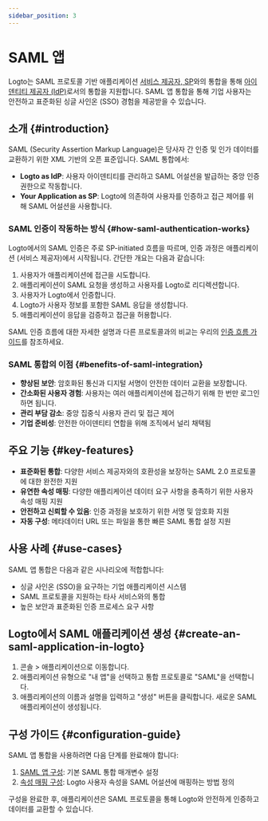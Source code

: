 ```yaml
---
sidebar_position: 3
---
```


# SAML 앱

Logto는 SAML 프로토콜 기반 애플리케이션 [서비스 제공자, SP](https://auth.wiki/service-provider)와의 통합을 통해 [아이덴티티 제공자 (IdP)](https://auth.wiki/identity-provider)로서의 통합을 지원합니다. SAML 앱 통합을 통해 기업 사용자는 안전하고 표준화된 싱글 사인온 (SSO) 경험을 제공받을 수 있습니다.

## 소개 \{#introduction}

SAML (Security Assertion Markup Language)은 당사자 간 인증 및 인가 데이터를 교환하기 위한 XML 기반의 오픈 표준입니다. SAML 통합에서:

- **Logto as IdP**: 사용자 아이덴티티를 관리하고 SAML 어설션을 발급하는 중앙 인증 권한으로 작동합니다.
- **Your Application as SP**: Logto에 의존하여 사용자를 인증하고 접근 제어를 위해 SAML 어설션을 사용합니다.

### SAML 인증이 작동하는 방식 \{#how-saml-authentication-works}

Logto에서의 SAML 인증은 주로 SP-initiated 흐름을 따르며, 인증 과정은 애플리케이션 (서비스 제공자)에서 시작됩니다. 간단한 개요는 다음과 같습니다:

1. 사용자가 애플리케이션에 접근을 시도합니다.
2. 애플리케이션이 SAML 요청을 생성하고 사용자를 Logto로 리디렉션합니다.
3. 사용자가 Logto에서 인증합니다.
4. Logto가 사용자 정보를 포함한 SAML 응답을 생성합니다.
5. 애플리케이션이 응답을 검증하고 접근을 허용합니다.

SAML 인증 흐름에 대한 자세한 설명과 다른 프로토콜과의 비교는 우리의 [인증 흐름 가이드](/integrate-logto/integrate-logto-into-your-application/understand-authentication-flow.mdx#saml-authentication-flow)를 참조하세요.

### SAML 통합의 이점 \{#benefits-of-saml-integration}

- **향상된 보안**: 암호화된 통신과 디지털 서명이 안전한 데이터 교환을 보장합니다.
- **간소화된 사용자 경험**: 사용자는 여러 애플리케이션에 접근하기 위해 한 번만 로그인하면 됩니다.
- **관리 부담 감소**: 중앙 집중식 사용자 관리 및 접근 제어
- **기업 준비성**: 안전한 아이덴티티 연합을 위해 조직에서 널리 채택됨

## 주요 기능 \{#key-features}

- **표준화된 통합**: 다양한 서비스 제공자와의 호환성을 보장하는 SAML 2.0 프로토콜에 대한 완전한 지원
- **유연한 속성 매핑**: 다양한 애플리케이션 데이터 요구 사항을 충족하기 위한 사용자 속성 매핑 지원
- **안전하고 신뢰할 수 있음**: 인증 과정을 보호하기 위한 서명 및 암호화 지원
- **자동 구성**: 메타데이터 URL 또는 파일을 통한 빠른 SAML 통합 설정 지원

## 사용 사례 \{#use-cases}

SAML 앱 통합은 다음과 같은 시나리오에 적합합니다:

- 싱글 사인온 (SSO)을 요구하는 기업 애플리케이션 시스템
- SAML 프로토콜을 지원하는 타사 서비스와의 통합
- 높은 보안과 표준화된 인증 프로세스 요구 사항

## Logto에서 SAML 애플리케이션 생성 \{#create-an-saml-application-in-logto}

1. <CloudLink to="/applications">콘솔 > 애플리케이션</CloudLink>으로 이동합니다.
2. 애플리케이션 유형으로 "내 앱"을 선택하고 통합 프로토콜로 "SAML"을 선택합니다.
3. 애플리케이션의 이름과 설명을 입력하고 "생성" 버튼을 클릭합니다. 새로운 SAML 애플리케이션이 생성됩니다.

## 구성 가이드 \{#configuration-guide}

SAML 앱 통합을 사용하려면 다음 단계를 완료해야 합니다:

1. [SAML 앱 구성](/integrate-logto/saml-app/setup.mdx): 기본 SAML 통합 매개변수 설정
2. [속성 매핑 구성](/integrate-logto/saml-app/attribute-mapping.mdx): Logto 사용자 속성을 SAML 어설션에 매핑하는 방법 정의

구성을 완료한 후, 애플리케이션은 SAML 프로토콜을 통해 Logto와 안전하게 인증하고 데이터를 교환할 수 있습니다.
